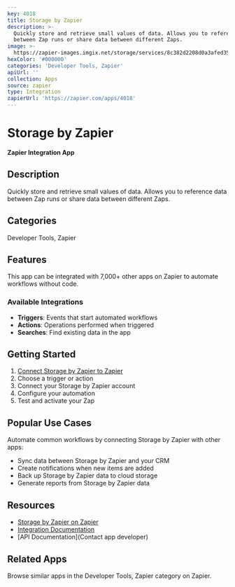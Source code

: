 ```yaml
---
key: 4018
title: Storage by Zapier
description: >-
  Quickly store and retrieve small values of data. Allows you to reference data
  between Zap runs or share data between different Zaps.
image: >-
  https://zapier-images.imgix.net/storage/services/8c382d2208d0a3afed35ac5292946493.png?auto=format%2Ccompress&ixlib=python-3.0.0&q=50
hexColor: '#000000'
categories: 'Developer Tools, Zapier'
apiUrl: ''
collection: Apps
source: zapier
type: Integration
zapierUrl: 'https://zapier.com/apps/4018'
---
```

# Storage by Zapier

**Zapier Integration App**

## Description

Quickly store and retrieve small values of data. Allows you to reference data between Zap runs or share data between different Zaps.

## Categories

Developer Tools, Zapier

## Features

This app can be integrated with 7,000+ other apps on Zapier to automate workflows without code.

### Available Integrations

- **Triggers**: Events that start automated workflows
- **Actions**: Operations performed when triggered
- **Searches**: Find existing data in the app

## Getting Started

1. [Connect Storage by Zapier to Zapier](https://zapier.com/apps/4018)
2. Choose a trigger or action
3. Connect your Storage by Zapier account
4. Configure your automation
5. Test and activate your Zap

## Popular Use Cases

Automate common workflows by connecting Storage by Zapier with other apps:

- Sync data between Storage by Zapier and your CRM
- Create notifications when new items are added
- Back up Storage by Zapier data to cloud storage
- Generate reports from Storage by Zapier data

## Resources

- [Storage by Zapier on Zapier](https://zapier.com/apps/4018)
- [Integration Documentation](https://zapier.com/apps/4018/integrations)
- [API Documentation](Contact app developer)

## Related Apps

Browse similar apps in the Developer Tools, Zapier category on Zapier.
